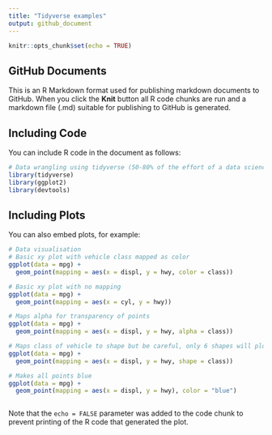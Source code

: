 ```yaml
---
title: "Tidyverse examples"
output: github_document
---
```


```r
knitr::opts_chunk$set(echo = TRUE)
```

## GitHub Documents

This is an R Markdown format used for publishing markdown documents to GitHub. When you click the **Knit** button all R code chunks are run and a markdown file (.md) suitable for publishing to GitHub is generated.

## Including Code

You can include R code in the document as follows:

```r
# Data wrangling using tidyverse (50-80% of the effort of a data science project)
library(tidyverse)
library(ggplot2)
library(devtools)

```

## Including Plots

You can also embed plots, for example:

```r

# Data visualisation
# Basic xy plot with vehicle class mapped as color
ggplot(data = mpg) +
  geom_point(mapping = aes(x = displ, y = hwy, color = class))

# Basic xy plot with no mapping
ggplot(data = mpg) + 
  geom_point(mapping = aes(x = cyl, y = hwy))

# Maps alpha for transparency of points
ggplot(data = mpg) +
  geom_point(mapping = aes(x = displ, y = hwy, alpha = class))

# Maps class of vehicle to shape but be careful, only 6 shapes will plot omitting any other class
ggplot(data = mpg) +
  geom_point(mapping = aes(x = displ, y = hwy, shape = class))

# Makes all points blue
ggplot(data = mpg) + 
  geom_point(mapping = aes(x = displ, y = hwy), color = "blue")



```

Note that the `echo = FALSE` parameter was added to the code chunk to prevent printing of the R code that generated the plot.
